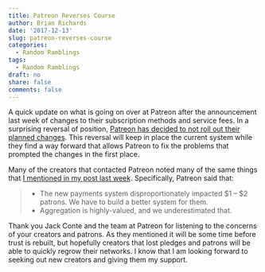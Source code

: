 ```yaml
---
title: Patreon Reverses Course
author: Brian Richards
date: '2017-12-13'
slug: patreon-reverses-course
categories:
  - Random Ramblings
tags:
  - Random Ramblings
draft: no
share: false
comments: false
---
```


A quick update on what is going on over at Patreon after the announcement last 
week of changes to their subscription methods and service fees. In a surprising 
reversal of position, 
[Patreon has decided to not roll out their planned changes](https://blog.patreon.com/not-rolling-out-fees-change/). This 
reversal will keep in place the current system while they find a way 
forward that allows Patreon to fix the problems that prompted the changes in 
the first place.

Many of the creators that contacted Patreon noted many of the same things that 
[I mentioned in my post last week](/posts/patreon-problems-with-disaggregation/). 
Specifically, Patreon said that:

> * The new payments system disproportionately impacted $1 – $2 patrons. We 
> have to build a better system for them. 
> * Aggregation is highly-valued, and we underestimated that.

Thank you Jack Conte and the team at Patreon for listening to the 
concerns of your creators and patrons. As they mentioned it will be some time 
before trust is rebuilt, but hopefully creators that lost pledges and patrons 
will be able to quickly regrow their networks. I know that I am looking 
forward to seeking out new creators and giving them my support.
